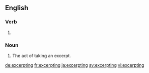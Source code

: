 ==English==

===Verb===
{{head|en|present participle}}

# {{present participle of|excerpt|lang=en|nocat=1}}

===Noun===
{{en-noun}}

# The act of taking an excerpt.

[[de:excerpting]]
[[fr:excerpting]]
[[ja:excerpting]]
[[sv:excerpting]]
[[vi:excerpting]]